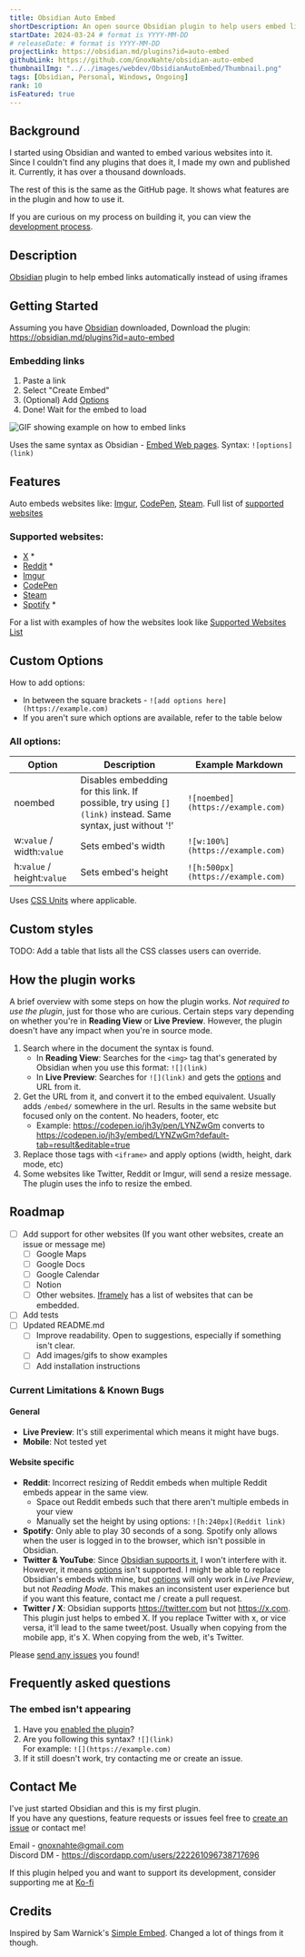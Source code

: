 ```yaml
---
title: Obsidian Auto Embed
shortDescription: An open source Obsidian plugin to help users embed links cleanly and automatically instead of using iframes. Has 4,000+ downloads.
startDate: 2024-03-24 # format is YYYY-MM-DD
# releaseDate: # format is YYYY-MM-DD
projectLink: https://obsidian.md/plugins?id=auto-embed
githubLink: https://github.com/GnoxNahte/obsidian-auto-embed
thumbnailImg: "../../images/webdev/ObsidianAutoEmbed/Thumbnail.png"
tags: [Obsidian, Personal, Windows, Ongoing] 
rank: 10
isFeatured: true
---
```


## Background
I started using Obsidian and wanted to embed various websites into it. Since I couldn't find any plugins that does it, I made my own and published it. Currently, it has over a thousand downloads.

The rest of this is the same as the GitHub page. It shows what features are in the plugin and how to use it.

If you are curious on my process on building it, you can view the [development process](../obsidian-auto-embed-build-process).

## Description
[Obsidian](https://obsidian.md/) plugin to help embed links automatically instead of using iframes
 
## Getting Started
Assuming you have [Obsidian](https://obsidian.md/) downloaded, 
Download the plugin: https://obsidian.md/plugins?id=auto-embed

### Embedding links
1. Paste a link
2. Select "Create Embed"
3. (Optional) Add [Options](#custom-options)
4. Done! Wait for the embed to load

![GIF showing example on how to embed links](../../images/webdev/ObsidianAutoEmbed/AutoEmbed_Preview.gif)

Uses the same syntax as Obsidian - [Embed Web pages](https://help.obsidian.md/Editing+and+formatting/Embed+web+pages). Syntax: `![options](link)`

## Features
Auto embeds websites like: [Imgur](https://imgur.com/), [CodePen](https://codepen.io/), [Steam](https://store.steampowered.com/). Full list of [supported websites](#supported-websites)

### Supported websites:
- [X](https://x.com) *
- [Reddit](https://www.reddit.com/) *
- [Imgur](https://imgur.com/)
- [CodePen](https://codepen.io/)
- [Steam](https://store.steampowered.com/)
- [Spotify](https://open.spotify.com/) *

For a list with examples of how the websites look like [Supported Websites List](SupportedWebsiteList.md)

## Custom Options
How to add options: 
- In between the square brackets - `![add options here](https://example.com)`
- If you aren't sure which options are available, refer to the table below

### All options:
| Option | Description | Example Markdown |
|---|---|---|
|noembed|Disables embedding for this link. If possible, try using `[](link)` instead. Same syntax, just without '!'|`![noembed](https://example.com)`
|w:`value` / width:`value`|Sets embed's width|`![w:100%](https://example.com)`
|h:`value` / height:`value`|Sets embed's height |`![h:500px](https://example.com)`

Uses [CSS Units](https://developer.mozilla.org/en-US/docs/Learn/CSS/Building_blocks/Values_and_units#lengths) where applicable.

## Custom styles
TODO: Add a table that lists all the CSS classes users can override.


## How the plugin works
A brief overview with some steps on how the plugin works. *Not required to use the plugin*, just for those who are curious. Certain steps vary depending on whether you're in **Reading View** or **Live Preview**. However, the plugin doesn't have any impact when you're in source mode.
1. Search where in the document the syntax is found.
	- In **Reading View**: 
		Searches for the `<img>` tag that's generated by Obsidian when you use this format: `![](link)`
	- In **Live Preview**: 
		Searches for `![](link)` and gets the [options](#custom-options) and URL from it.
2. Get the URL from it, and convert it to the embed equivalent. Usually adds `/embed/` somewhere in the url. Results in the same website but focused only on the content. No headers, footer, etc
	- Example: https://codepen.io/jh3y/pen/LYNZwGm converts to https://codepen.io/jh3y/embed/LYNZwGm?default-tab=result&editable=true
3. Replace those tags with `<iframe>` and apply options (width, height, dark mode, etc)
4. Some websites like Twitter, Reddit or Imgur, will send a resize message. The plugin uses the info to resize the embed.

## Roadmap
- [ ] Add support for other websites (If you want other websites, create an issue or message me)
	- [ ] Google Maps
	- [ ] Google Docs
	- [ ] Google Calendar
	- [ ] Notion 
	- [ ] Other websites. [Iframely](https://iframely.com/domains) has a list of websites that can be embedded.
- [ ] Add tests
- [ ] Updated README.md
	- [ ] Improve readability. Open to suggestions, especially if something isn't clear.
	- [ ]  Add images/gifs to show examples
 	- [ ]  Add installation instructions

### Current Limitations & Known Bugs 
#### General
- **Live Preview**: It's still experimental which means it might have bugs. 
- **Mobile**: Not tested yet
#### Website specific
- **Reddit**: Incorrect resizing of Reddit embeds when multiple Reddit embeds appear in the same view.
    - Space out Reddit embeds such that there aren't multiple embeds in your view
    - Manually set the height by using options: `![h:240px](Reddit link)`
- **Spotify**: Only able to play 30 seconds of a song. Spotify only allows when the user is logged in to the browser, which isn't possible in Obsidian. 
- **Twitter & YouTube**: Since [Obsidian supports it](https://help.obsidian.md/Editing+and+formatting/Embed+web+pages), I won't interfere with it. However, it means [options](#custom-options) isn't supported. I might be able to replace Obsidian's embeds with mine, but [options](#custom-options) will only work in *Live Preview*, but not *Reading Mode*. This makes an inconsistent user experience but if you want this feature, contact me / create a pull request.
- **Twitter / X**: Obsidian supports https://twitter.com but not https://x.com. This plugin just helps to embed X. If you replace Twitter with x, or vice versa, it'll lead to the same tweet/post. Usually when copying from the mobile app, it's X. When copying from the web, it's Twitter.

Please [send any issues](https://github.com/GnoxNahte/obsidian-auto-embed/issues) you found!

## Frequently asked questions
### The embed isn't appearing
1. Have you [enabled the plugin](https://help.obsidian.md/Extending+Obsidian/Community+plugins#Enable+a+community+plugin)?
2. Are you following this syntax? `![](link)`<br />
	For example: `![](https://example.com)`
3. If it still doesn't work, try contacting me or create an issue.

## Contact Me
I've just started Obsidian and this is my first plugin.<br />
If you have any questions, feature requests or issues feel free to [create an issue](https://github.com/GnoxNahte/obsidian-auto-embed/issues/new) or contact me!<br />

Email - gnoxnahte@gmail.com<br />
Discord DM - https://discordapp.com/users/222261096738717696 <br />

If this plugin helped you and want to support its development, consider supporting me at [Ko-fi](https://ko-fi.com/gnoxnahtedev)

## Credits
Inspired by Sam Warnick's [Simple Embed](https://github.com/samwarnick/obsidian-simple-embeds). Changed a lot of things from it though.